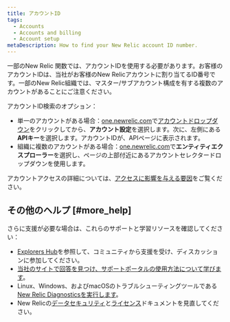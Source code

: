 ```yaml
---
title: アカウントID
tags:
  - Accounts
  - Accounts and billing
  - Account setup
metaDescription: How to find your New Relic account ID number.
---
```


一部のNew Relic 関数では、アカウントIDを使用する必要があります。お客様のアカウントIDは、当社がお客様のNew Relicアカウントに割り当てるID番号です。一部のNew Relic組織では、マスター/サブアカウント構成を有する複数のアカウントがあることにご注意ください。

アカウントID検索のオプション：

* 単一のアカウントがある場合：[one.newrelic.com](https://one.newrelic.com)で[アカウントドロップダウン](/docs/using-new-relic/welcome-new-relic/get-started/glossary#account-dropdown)をクリックしてから、**アカウント設定**を選択します。次に、左側にある**APIキー**を選択します。アカウントIDが、APIページに表示されます。
* 組織に複数のアカウントがある場合：[one.newrelic.com](https://one.newrelic.com)で**エンティティエクスプローラー**を選択し、ページの上部付近にあるアカウントセレクタードロップダウンを使用します。

アカウントアクセスの詳細については、[アクセスに影響を与える要因](/docs/new-relic-one/use-new-relic-one/core-concepts/cross-account-features-security-new-relic-one)をご覧ください。

## その他のヘルプ [#more_help]

さらに支援が必要な場合は、これらのサポートと学習リソースを確認してください：

* [Explorers Hub](https://discuss.newrelic.com/)を参照して、コミュニティから支援を受け、ディスカッションに参加してください。
* [当社のサイトで回答を見つけ、サポートポータルの使用方法について学びます](/docs/using-new-relic/welcome-new-relic/get-started/find-help-use-support-portal)。
* Linux、Windows、およびmacOSのトラブルシューティングツールである[New Relic Diagnosticsを実行します](/docs/using-new-relic/cross-product-functions/troubleshooting/new-relic-diagnostics)。
* New Relicの[データセキュリティ](/docs/security)と[ライセンス](/docs/licenses)ドキュメントを見直してください。
